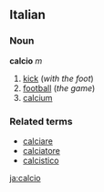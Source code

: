 ==Italian==
===Noun===
'''calcio''' ''m''

#[[kick]] (''with the foot'')
#[[football]] (''the game'')
#[[calcium]]

===Related terms===
*[[calciare]]
*[[calciatore]]
*[[calcistico]]
[[ja:calcio]]